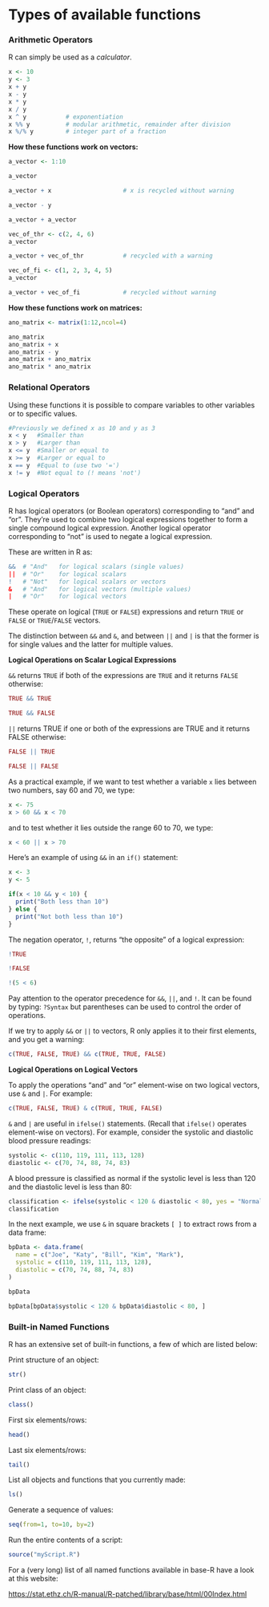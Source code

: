 # Types of available functions

### Arithmetic Operators

R can simply be used as a *calculator*.

```r
x <- 10
y <- 3
x + y
x - y
x * y
x / y
x ^ y           # exponentiation
x %% y          # modular arithmetic, remainder after division
x %/% y         # integer part of a fraction

```

**How these functions work on vectors:**

```r
a_vector <- 1:10
```

```r
a_vector

a_vector + x                    # x is recycled without warning

a_vector - y

a_vector + a_vector

vec_of_thr <- c(2, 4, 6)
a_vector

a_vector + vec_of_thr           # recycled with a warning

vec_of_fi <- c(1, 2, 3, 4, 5)
a_vector

a_vector + vec_of_fi            # recycled without warning
```

**How these functions work on matrices:**

```r
ano_matrix <- matrix(1:12,ncol=4)
```

```r
ano_matrix
ano_matrix + x
ano_matrix - y
ano_matrix + ano_matrix
ano_matrix * ano_matrix
```

### Relational Operators

Using these functions it is possible to compare variables to other variables or to specific values.

```r
#Previously we defined x as 10 and y as 3
x < y   #Smaller than
x > y   #Larger than
x <= y  #Smaller or equal to
x >= y  #Larger or equal to
x == y  #Equal to (use two '=')
x != y  #Not equal to (! means 'not')
```

### Logical Operators

R has logical operators (or Boolean operators) corresponding to "and" and "or". They're used to combine two logical expressions together to form a single compound logical expression. Another logical operator corresponding to "not" is used to negate a logical expression.

These are written in R as:

```r
&&  # "And"   for logical scalars (single values)
||  # "Or"    for logical scalars
!   # "Not"   for logical scalars or vectors
&   # "And"   for logical vectors (multiple values)
|   # "Or"    for logical vectors
```

These operate on logical (`TRUE` or `FALSE`) expressions and return `TRUE` or `FALSE` or `TRUE`/`FALSE` vectors.

The distinction between `&&` and `&`, and between `||` and `|` is that the former is for single values and the latter for multiple values.

**Logical Operations on Scalar Logical Expressions**

`&&` returns `TRUE` if both of the expressions are `TRUE` and it returns `FALSE` otherwise:

```r
TRUE && TRUE

TRUE && FALSE
```

`||` returns TRUE if one or both of the expressions are TRUE and it returns FALSE otherwise:

```r
FALSE || TRUE

FALSE || FALSE
```

As a practical example, if we want to test whether a variable `x` lies between two numbers, say 60 and 70, we type:

```r
x <- 75
x > 60 && x < 70
```

and to test whether it lies outside the range 60 to 70, we type:

```r
x < 60 || x > 70
```

Here's an example of using `&&` in an `if()` statement:

```r
x <- 3
y <- 5

if(x < 10 && y < 10) {
  print("Both less than 10")
} else {
  print("Not both less than 10")
}
```

The negation operator, `!`, returns "the opposite" of a logical expression:

```r
!TRUE
```

```r
!FALSE
```

```r
!(5 < 6)
```

Pay attention to the operator precedence for `&&`, `||`, and `!`. It can be found by typing: `?Syntax` but parentheses can be used to control the order of operations.

If we try to apply `&&` or `||` to vectors, R only applies it to their first elements, and you get a warning:

```r
c(TRUE, FALSE, TRUE) && c(TRUE, TRUE, FALSE)
```

**Logical Operations on Logical Vectors**

To apply the operations "and" and "or" element-wise on two logical vectors, use `&` and `|`. For example:

```r
c(TRUE, FALSE, TRUE) & c(TRUE, TRUE, FALSE)
```

`&` and `|` are useful in `ifelse()` statements. (Recall that `ifelse()` operates element-wise on vectors). For example, consider the systolic and diastolic blood pressure readings:

```r
systolic <- c(110, 119, 111, 113, 128)
diastolic <- c(70, 74, 88, 74, 83)
```

A blood pressure is classified as normal if the systolic level is less than 120 and the diastolic level is less than 80:

```r
classification <- ifelse(systolic < 120 & diastolic < 80, yes = "Normal", no = "Abnormal")
classification
```

In the next example, we use `&` in square brackets `[ ]` to extract rows from a data frame:

```r
bpData <- data.frame(
  name = c("Joe", "Katy", "Bill", "Kim", "Mark"),
  systolic = c(110, 119, 111, 113, 128),
  diastolic = c(70, 74, 88, 74, 83)
)

bpData

bpData[bpData$systolic < 120 & bpData$diastolic < 80, ]

```

### Built-in Named Functions

R has an extensive set of built-in functions, a few of which are listed below:

Print structure of an object:

```r
str()
```

Print class of an object:

```r
class()
```

First six elements/rows:

```r
head()
```

Last six elements/rows:

```r
tail()
```

List all objects and functions that you currently made:

```r
ls()
```

Generate a sequence of values:

```r
seq(from=1, to=10, by=2)
```

Run the entire contents of a script:

```r
source("myScript.R")
```

For a (very long) list of all named functions available in base-R have a look at this website:

<https://stat.ethz.ch/R-manual/R-patched/library/base/html/00Index.html>
